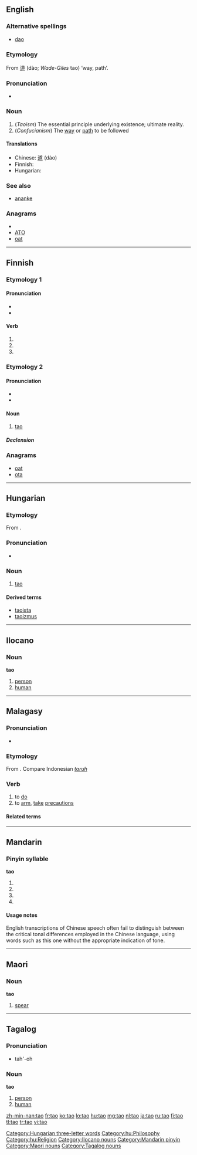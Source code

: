 {{also|tāo|táo|tǎo|tào}}
==English==
{{wikipedia}}

===Alternative spellings===
* [[dao]]

===Etymology===
From {{etyl|zhx|en}} [[道]] (dào; ''Wade-Giles'' tao) ‘way, path’.

===Pronunciation===
* {{IPA|/daʊ/|/taʊ/}}
*: {{rhymes|aʊ}}

===Noun===
{{en-noun|-}}

# (''Taoism'')  The essential principle underlying existence; ultimate reality.
# (''Confucianism'') The [[way]] or [[path]] to be followed

====Translations====
* Chinese: [[道]] (dào)
* Finnish: {{t+|fi|tao}}
* Hungarian: {{t+|hu|tao}}

===See also===
* [[ananke]]

===Anagrams===
* {{alphagram|[[AOT#English|AOT]]}} 
* [[ATO#English|ATO]]
* [[oat#English|oat]]

----

==Finnish==

===Etymology 1===

====Pronunciation====
* {{IPA|lang=fi|[ˈt̪ɑ.oˣ]}}
* {{hyphenation|ta|o}}

====Verb====
{{infl|fi|verb form}}

# {{fi-form of|takoa|type=verb|mood=indicative|tense=present connegative}}
# {{fi-form of|takoa|type=verb|pr=second person|pl=singular|mood=imperative|tense=present}}
# {{fi-form of|takoa|type=verb|pr=second person|pl=singular|mood=imperative|tense=present connegative}}

===Etymology 2===

====Pronunciation====
* {{IPA|lang=fi|[ˈt̪ɑ.o]}}
* {{hyphenation|ta|o}}

====Noun====
{{infl|fi|noun}}

# [[#English|tao]]

=====Declension=====
{{fi-decl-valo|ta|np=1}}

===Anagrams===
* [[oat#Finnish|oat]]
* [[ota#Finnish|ota]]

----

==Hungarian==

===Etymology===
From {{etyl|zhx|hu}} {{term|sc=Hani|tr=dào|lang=zh|道||way, path}}.

===Pronunciation===
* {{IPA|/'tɒo/|lang=hu}}

===Noun===
{{infl|hu|noun}}

# [[#English|tao]]

====Derived terms====
* [[taoista]]
* [[taoizmus]]

[[Category:Hungarian three-letter words]]
[[Category:hu:Philosophy]]
[[Category:hu:Religion]]

----

==Ilocano==

===Noun===
'''tao'''

# [[person]]
# [[human]]

[[Category:Ilocano nouns]]

----

==Malagasy==
===Pronunciation===
* {{IPA|[to]|lang=mg}}

===Etymology===
From {{proto|Malayo-Polynesian|lang=mg}}. Compare Indonesian ''[[taruh]]''

===Verb===
{{infl|mg|verb}}

# to [[do]]
# to [[arm]], [[take]] [[precautions]]

====Related terms====
{{mg-verb|tao|manao|mitao|anaovana|itaovana||atao|voatao||act1=yes|act2=yes|base=no|p2=yes|p3=yes}}

----

==Mandarin==

===Pinyin syllable===
'''tao'''

# {{nonstandard spelling of|lang=cmn|[[tāo]]}}
# {{nonstandard spelling of|lang=cmn|[[táo]]}}
# {{nonstandard spelling of|lang=cmn|[[tǎo]]}}
# {{nonstandard spelling of|lang=cmn|[[tào]]}}

====Usage notes====
English transcriptions of Chinese speech often fail to distinguish between the critical tonal differences employed in the Chinese language, using words such as this one without the appropriate indication of tone.

[[Category:Mandarin pinyin]]

----

==Maori==

===Noun===
'''tao'''

# [[spear]]

[[Category:Maori nouns]]

----

==Tagalog==

===Pronunciation===
* tah'-oh

===Noun===
'''tao'''

# [[person]]
# [[human]]

[[Category:Tagalog nouns]]

[[zh-min-nan:tao]]
[[fr:tao]]
[[ko:tao]]
[[lo:tao]]
[[hu:tao]]
[[mg:tao]]
[[nl:tao]]
[[ja:tao]]
[[ru:tao]]
[[fi:tao]]
[[tl:tao]]
[[tr:tao]]
[[vi:tao]]
